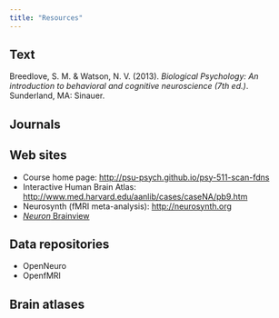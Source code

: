 ```yaml
---
title: "Resources"
---
```


## Text

Breedlove, S. M. & Watson, N. V. (2013). *Biological Psychology: An introduction to behavioral and cognitive neuroscience (7th ed.)*. Sunderland, MA: Sinauer.

## Journals

## Web sites

- Course home page: <http://psu-psych.github.io/psy-511-scan-fdns>
- Interactive Human Brain Atlas: <http://www.med.harvard.edu/aanlib/cases/caseNA/pb9.htm>
- Neurosynth (fMRI meta-analysis): <http://neurosynth.org>
- [*Neuron* Brainview](http://www.cell.com/neuron/brainview)

## Data repositories

- OpenNeuro
- OpenfMRI

## Brain atlases
